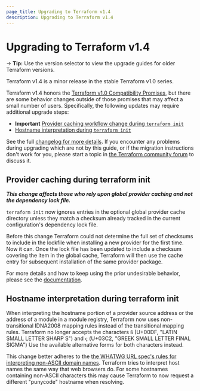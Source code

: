 ```yaml
---
page_title: Upgrading to Terraform v1.4
description: Upgrading to Terraform v1.4
---
```


# Upgrading to Terraform v1.4

-> **Tip:** Use the version selector to view the upgrade guides for older Terraform versions.

Terraform v1.4 is a minor release in the stable Terraform v1.0 series.

Terraform v1.4 honors the [Terraform v1.0 Compatibility Promises](https://developer.hashicorp.com/terraform/language/v1-compatibility-promises), but there are some behavior changes outside of those promises that may affect a small number of users. Specifically, the following updates may require additional upgrade steps:
* **Important** [Provider caching workflow change during `terraform init`](#provider-caching-during-terraform-init)
* [Hostname interpretation during `terraform init`](#hostname-interpretation-during-terraform-init)

See the full [changelog for more details](https://github.com/opengovern/terraform-package/blob/v1.4/CHANGELOG.md). If you encounter any problems during upgrading which are not by this guide, or if the migration instructions don't work for you, please start a topic in [the Terraform community forum](https://discuss.hashicorp.com/c/terraform-core/27) to discuss it.

## Provider caching during terraform init

**_This change affects those who rely upon global provider caching and not the dependency lock file._**

`terraform init` now ignores entries in the optional global provider cache directory unless they match a checksum already tracked in the current configuration's dependency lock file. 

Before this change Terraform could not determine the full set of checksums to include in the lockfile when installing a new provider for the first time. Now it can. Once the lock file has been updated to include a checksum covering the item in the global cache, Terraform will then use the cache entry for subsequent installation of the same provider package. 

For more details and how to keep using the prior undesirable behavior, please see the [documentation](/terraform/cli/config/config-file#allowing-the-provider-plugin-cache-to-break-the-dependency-lock-file).

## Hostname interpretation during terraform init

When interpreting the hostname portion of a provider source address or the address of a module in a module registry, Terraform now uses non-transitional IDNA2008 mapping rules instead of the transitional mapping rules. Terraform no longer accepts the characters `ß` (U+00DF, "LATIN SMALL LETTER SHARP S") and `ς` (U+03C2, "GREEK SMALL LETTER FINAL SIGMA") Use the available alternative forms for both characters instead.

This change better adheres to the [the WHATWG URL spec's rules for interpreting non-ASCII domain names](https://url.spec.whatwg.org/#concept-domain-to-ascii). Terraform tries to interpret host names the same way that web browsers do. For some hostnames containing non-ASCII characters this may cause Terraform to now request a different "punycode" hostname when resolving. 
